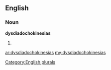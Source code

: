 ==English==

===Noun===
'''dysdiadochokinesias'''

# {{plural of|[[dysdiadochokinesia]]}}

[[Category:English plurals]]

[[ar:dysdiadochokinesias]]
[[my:dysdiadochokinesias]]